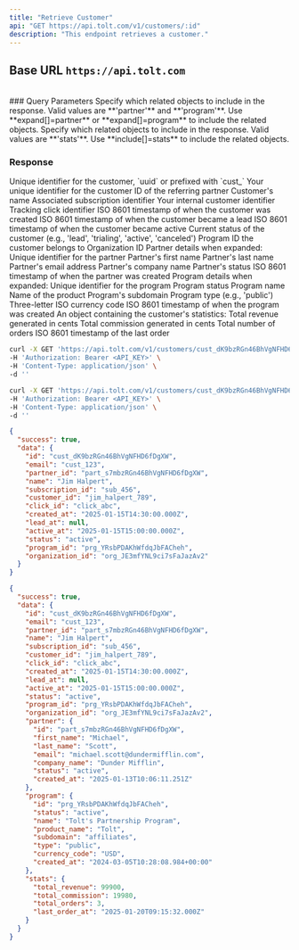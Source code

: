```yaml
---
title: "Retrieve Customer"
api: "GET https://api.tolt.com/v1/customers/:id"
description: "This endpoint retrieves a customer."
---
```


## Base URL `https://api.tolt.com`

<br />
### Query Parameters

<ParamField body="expand" type="array - optional">
  Specify which related objects to include in the response. Valid values are
  **'partner'** and **'program'**. Use **expand[]=partner** or
  **expand[]=program** to include the related objects.
</ParamField>

<ParamField body="include" type="array - optional">
  Specify which related objects to include in the response. Valid values are
  **'stats'**. Use **include[]=stats** to include the related objects.
</ParamField>

### Response

<ResponseField name="id" type="string">
  Unique identifier for the customer, `uuid` or prefixed with `cust_`
</ResponseField>

<ResponseField name="email" type="string">
  Your unique identifier for the customer
</ResponseField>

<ResponseField name="partner_id" type="string">
  ID of the referring partner
</ResponseField>

<ResponseField name="name" type="string">
  Customer's name
</ResponseField>

<ResponseField name="subscription_id" type="string">
  Associated subscription identifier
</ResponseField>

<ResponseField name="customer_id" type="string">
  Your internal customer identifier
</ResponseField>

<ResponseField name="click_id" type="string">
  Tracking click identifier
</ResponseField>

<ResponseField name="created_at" type="string">
  ISO 8601 timestamp of when the customer was created
</ResponseField>

<ResponseField name="lead_at" type="string">
  ISO 8601 timestamp of when the customer became a lead
</ResponseField>

<ResponseField name="active_at" type="string">
  ISO 8601 timestamp of when the customer became active
</ResponseField>

<ResponseField name="status" type="string">
  Current status of the customer (e.g., 'lead', 'trialing', 'active',
  'canceled')
</ResponseField>

<ResponseField name="program_id" type="string">
  Program ID the customer belongs to
</ResponseField>

<ResponseField name="organization_id" type="string">
  Organization ID
</ResponseField>

<ResponseField name="partner" type="object">
  <Expandable title="partner" defaultOpen={false}>
    Partner details when expanded:
    <ResponseField name="id" type="string">
      Unique identifier for the partner
    </ResponseField>
    <ResponseField name="first_name" type="string">
      Partner's first name
    </ResponseField>
    <ResponseField name="last_name" type="string">
      Partner's last name
    </ResponseField>
    <ResponseField name="email" type="string">
      Partner's email address
    </ResponseField>
    <ResponseField name="company_name" type="string">
      Partner's company name
    </ResponseField>
    <ResponseField name="status" type="string">
      Partner's status
    </ResponseField>
    <ResponseField name="created_at" type="string">
      ISO 8601 timestamp of when the partner was created
    </ResponseField>
  </Expandable>
</ResponseField>

<ResponseField name="program" type="object">
  <Expandable title="program" defaultOpen={false}>
    Program details when expanded:
    <ResponseField name="id" type="string">
      Unique identifier for the program
    </ResponseField>
    <ResponseField name="status" type="string">
      Program status
    </ResponseField>
    <ResponseField name="name" type="string">
      Program name
    </ResponseField>
    <ResponseField name="product_name" type="string">
      Name of the product
    </ResponseField>
    <ResponseField name="subdomain" type="string">
      Program's subdomain
    </ResponseField>
    <ResponseField name="type" type="string">
      Program type (e.g., 'public')
    </ResponseField>
    <ResponseField name="currency_code" type="string">
      Three-letter ISO currency code
    </ResponseField>
    <ResponseField name="created_at" type="string">
      ISO 8601 timestamp of when the program was created
    </ResponseField>
  </Expandable>
</ResponseField>

<ResponseField name="stats" type="object">
  <Expandable title="stats" defaultOpen={false}>
    An object containing the customer's statistics:
    <ResponseField name="total_revenue" type="integer">
      Total revenue generated in cents
    </ResponseField>
    <ResponseField name="total_commission" type="integer">
      Total commission generated in cents
    </ResponseField>
    <ResponseField name="total_orders" type="integer">
      Total number of orders
    </ResponseField>
    <ResponseField name="last_order_at" type="string">
      ISO 8601 timestamp of the last order
    </ResponseField>
  </Expandable>
</ResponseField>

<RequestExample>

```bash cURL
curl -X GET 'https://api.tolt.com/v1/customers/cust_dK9bzRGn46BhVgNFHD6fDgXW' \
-H 'Authorization: Bearer <API_KEY>' \
-H 'Content-Type: application/json' \
-d ''
```

```bash cURL - Expand & Include
curl -X GET 'https://api.tolt.com/v1/customers/cust_dK9bzRGn46BhVgNFHD6fDgXW?expand[]=partner&expand[]=program&include[]=stats' \
-H 'Authorization: Bearer <API_KEY>' \
-H 'Content-Type: application/json' \
-d ''
```

</RequestExample>

<ResponseExample>

```json Response
{
  "success": true,
  "data": {
    "id": "cust_dK9bzRGn46BhVgNFHD6fDgXW",
    "email": "cust_123",
    "partner_id": "part_s7mbzRGn46BhVgNFHD6fDgXW",
    "name": "Jim Halpert",
    "subscription_id": "sub_456",
    "customer_id": "jim_halpert_789",
    "click_id": "click_abc",
    "created_at": "2025-01-15T14:30:00.000Z",
    "lead_at": null,
    "active_at": "2025-01-15T15:00:00.000Z",
    "status": "active",
    "program_id": "prg_YRsbPDAKhWfdqJbFACheh",
    "organization_id": "org_JE3mfYNL9ci7sFaJazAv2"
  }
}
```

```json Expand & Include Response
{
  "success": true,
  "data": {
    "id": "cust_dK9bzRGn46BhVgNFHD6fDgXW",
    "email": "cust_123",
    "partner_id": "part_s7mbzRGn46BhVgNFHD6fDgXW",
    "name": "Jim Halpert",
    "subscription_id": "sub_456",
    "customer_id": "jim_halpert_789",
    "click_id": "click_abc",
    "created_at": "2025-01-15T14:30:00.000Z",
    "lead_at": null,
    "active_at": "2025-01-15T15:00:00.000Z",
    "status": "active",
    "program_id": "prg_YRsbPDAKhWfdqJbFACheh",
    "organization_id": "org_JE3mfYNL9ci7sFaJazAv2",
    "partner": {
      "id": "part_s7mbzRGn46BhVgNFHD6fDgXW",
      "first_name": "Michael",
      "last_name": "Scott",
      "email": "michael.scott@dundermifflin.com",
      "company_name": "Dunder Mifflin",
      "status": "active",
      "created_at": "2025-01-13T10:06:11.251Z"
    },
    "program": {
      "id": "prg_YRsbPDAKhWfdqJbFACheh",
      "status": "active",
      "name": "Tolt's Partnership Program",
      "product_name": "Tolt",
      "subdomain": "affiliates",
      "type": "public",
      "currency_code": "USD",
      "created_at": "2024-03-05T10:28:08.984+00:00"
    },
    "stats": {
      "total_revenue": 99900,
      "total_commission": 19980,
      "total_orders": 3,
      "last_order_at": "2025-01-20T09:15:32.000Z"
    }
  }
}
```

</ResponseExample>
